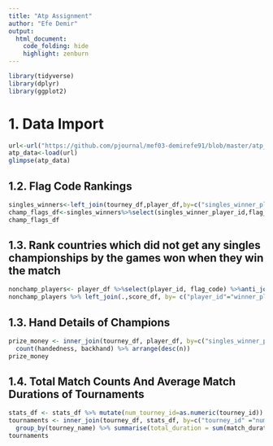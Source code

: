---
title: "Atp Assignment"
author: "Efe Demir"
output:
  html_document:
    code_folding: hide
    highlight: zenburn
---

<style>
pre {
  overflow-x: auto;
}
pre code {
  word-wrap: normal;
  white-space: pre;
}
</style>  

```{r, message=FALSE}
library(tidyverse)
library(dplyr)
library(ggplot2)
```

# 1. Data Import

```{r}
url<-url("https://github.com/pjournal/mef03-demirefe91/blob/master/atp_tennis_data_2017.RData?raw=TRUE")
atp_data<-load(url)
glimpse(atp_data)
```

## 1.2. Flag Code Rankings

```{r}
singles_winners<-left_join(tourney_df,player_df,by=c("singles_winner_player_id"="player_id"))
champ_flags_df<-singles_winners%>%select(singles_winner_player_id,flag_code)%>%count(flag_code,sort=T)
champ_flags_df
```
## 1.3. Rank countries which did not get any singles championships by the games won when they win the match

```{r}
nonchamp_players<- player_df %>%select(player_id, flag_code) %>%anti_join(., champ_flags_df,by="flag_code")
nonchamp_players %>% left_join(.,score_df, by= c("player_id"="winner_player_id")) %>%group_by(flag_code) %>%summarise(total_won= sum(winner_games_won, na.rm=TRUE)) %>%arrange(desc(total_won))
```

## 1.3. Hand Details of Champions

```{r}
prize_money <- inner_join(tourney_df, player_df, by=c("singles_winner_player_id" = "player_id")) %>% 
  count(handedness, backhand) %>% arrange(desc(n))
prize_money
```

## 1.4. Total Match Counts And Average Match Durations of Tournaments

```{r}
stats_df <- stats_df %>% mutate(num_tourney_id=as.numeric(tourney_id))
tournaments <- inner_join(tourney_df, stats_df, by=c("tourney_id" ="num_tourney_id")) %>%
  group_by(tourney_name) %>% summarise(total_duration = sum(match_duration)) %>% arrange(desc(total_duration))
tournaments
```


